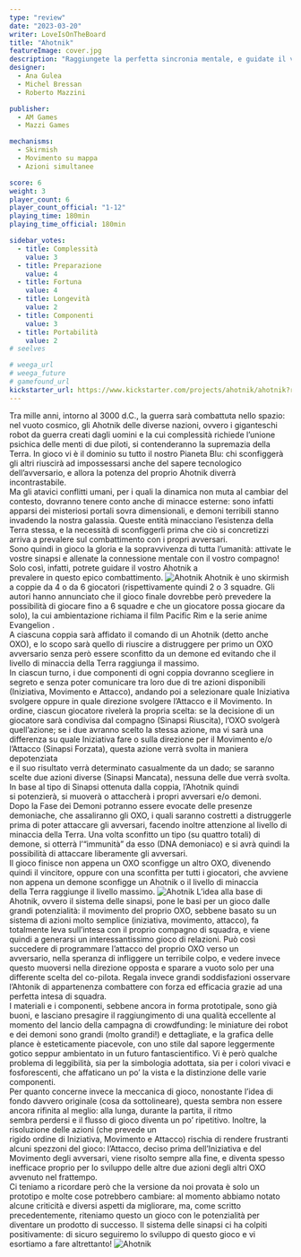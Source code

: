 ```yaml
---
type: "review"
date: "2023-03-20"
writer: LoveIsOnTheBoard
title: "Ahotnik"
featureImage: cover.jpg
description: "Raggiungete la perfetta sincronia mentale, e guidate il vostro robottone verso la vittoria dello scontro"
designer:
  - Ana Gulea
  - Michel Bressan
  - Roberto Mazzini

publisher:
  - AM Games
  - Mazzi Games

mechanisms:
  - Skirmish
  - Movimento su mappa
  - Azioni simultanee

score: 6
weight: 3
player_count: 6
player_count_official: "1-12"
playing_time: 180min
playing_time_official: 180min

sidebar_votes:
  - title: Complessità
    value: 3
  - title: Preparazione
    value: 4
  - title: Fortuna
    value: 4
  - title: Longevità
    value: 2
  - title: Componenti
    value: 3
  - title: Portabilità
    value: 2
# seelves

# weega_url
# weega_future
# gamefound_url
kickstarter_url: https://www.kickstarter.com/projects/ahotnik/ahotnik?ref=dudexpress
---
```


<Setting>
Tra mille anni, intorno al 3000 d.C., la guerra sarà combattuta nello
  spazio: nel vuoto cosmico, gli Ahotnik delle diverse nazioni, ovvero i
  giganteschi robot da guerra creati dagli uomini e la cui complessità richiede
  l’unione psichica delle menti di due piloti, si contenderanno la supremazia
  della Terra. In gioco vi è il dominio su tutto il nostro Pianeta Blu: chi
  sconfiggerà gli altri riuscirà ad impossessarsi anche del sapere tecnologico
  dell’avversario, e allora la potenza del proprio Ahotnik diverrà
  incontrastabile.
  <br />
  Ma gli atavici conflitti umani, per i quali la dinamica non muta al cambiar
  del contesto, dovranno tenere conto anche di minacce esterne: sono infatti
  apparsi dei misteriosi portali sovra dimensionali, e demoni terribili stanno
  invadendo la nostra galassia. Queste entità minacciano l’esistenza della Terra
  stessa, e la necessità di sconfiggerli prima che ciò si concretizzi arriva a
  prevalere sul combattimento con i propri avversari.&nbsp;
  <br />
  Sono quindi in gioco la gloria e la sopravvivenza di tutta l’umanità: attivate
  le vostre sinapsi e allenate la connessione mentale con il vostro compagno!
  Solo così, infatti, potrete guidare il vostro Ahotnik a
  <br />
  prevalere in questo epico combattimento.

</Setting>

<img src="./game1.jpg" alt="Ahotnik" />

<Rules>
 Ahotnik è uno skirmish a coppie da 4 o da 6 giocatori (rispettivamente
  quindi 2 o 3 squadre. Gli autori hanno annunciato che il gioco finale dovrebbe
  però prevedere la possibilità di giocare fino a 6 squadre e che un giocatore
  possa giocare da solo), la cui ambientazione richiama il film Pacific Rim e la
  serie anime Evangelion .&nbsp;
  <br />
  A ciascuna coppia sarà affidato il comando di un Ahotnik (detto anche OXO), e
  lo scopo sarà quello di riuscire a distruggere per primo un OXO avversario
  senza però essere sconfitto da un demone ed evitando che il
  <br />
  livello di minaccia della Terra raggiunga il massimo.&nbsp;
  <br />
  In ciascun turno, i due componenti di ogni coppia dovranno scegliere in
  segreto e senza poter comunicare tra loro due di tre azioni disponibili
  (Iniziativa, Movimento e Attacco), andando poi a selezionare quale Iniziativa
  svolgere oppure in quale direzione svolgere l’Attacco e il Movimento. In
  ordine, ciascun giocatore rivelerà la propria scelta: se la decisione di un
  giocatore sarà condivisa dal compagno (Sinapsi Riuscita), l’OXO svolgerà
  quell’azione; se i due avranno scelto la stessa azione, ma vi sarà una
  differenza su quale Iniziativa fare o sulla direzione per il Movimento e/o
  l’Attacco (Sinapsi Forzata), questa azione verrà svolta in maniera
  depotenziata
  <br />
  e il suo risultato verrà determinato casualmente da un dado; se saranno scelte
  due azioni diverse (Sinapsi Mancata), nessuna delle due verrà svolta. In base
  al tipo di Sinapsi ottenuta dalla coppia, l’Ahotnik quindi
  <br />
  si potenzierà, si muoverà o attaccherà i propri avversari e/o
  demoni.&nbsp;&nbsp;
  <br />
  Dopo la Fase dei Demoni potranno essere evocate delle presenze demoniache, che
  assaliranno gli OXO, i quali saranno costretti a distruggerle prima di poter
  attaccare gli avversari, facendo inoltre attenzione al livello di minaccia
  della Terra. Una volta sconfitto un tipo (su quattro totali) di demone, si
  otterrà l’“immunità” da esso (DNA demoniaco) e si avrà quindi la possibilità
  di attaccare liberamente gli avversari.&nbsp;&nbsp;
  <br />
  Il gioco finisce non appena un OXO sconfigge un altro OXO, divenendo quindi il
  vincitore, oppure con una sconfitta per tutti i giocatori, che avviene non
  appena un demone sconfigge un Ahotnik o il livello di minaccia
  <br />
  della Terra raggiunge il livello massimo.

</Rules>

<img src="./game2.jpg" alt="Ahotnik" />

<Feedback>
L’idea alla base di Ahotnik, ovvero il sistema delle sinapsi, pone le
  basi per un gioco dalle grandi potenzialità: il movimento del proprio OXO,
  sebbene basato su un sistema di azioni molto semplice (iniziativa, movimento,
  attacco), fa totalmente leva sull’intesa con il proprio compagno di squadra, e
  viene quindi a generarsi un interessantissimo gioco di relazioni. Può così
  succedere di programmare l’attacco del proprio OXO verso un
  <br />
  avversario, nella speranza di infliggere un terribile colpo, e vedere invece
  questo muoversi nella direzione opposta e sparare a vuoto solo per una
  differente scelta del co-pilota. Regala invece grandi soddisfazioni osservare
  l’Ahtonik di appartenenza combattere con forza ed efficacia grazie ad una
  perfetta intesa di squadra.&nbsp;
  <br />
  I materiali e i componenti, sebbene ancora in forma prototipale, sono già
  buoni, e lasciano presagire il raggiungimento di una qualità eccellente al
  momento del lancio della campagna di crowdfunding: le miniature dei robot e
  dei demoni sono grandi (molto grandi!) e dettagliate, e la grafica delle
  plance è esteticamente piacevole, con uno stile dal sapore leggermente gotico
  seppur ambientato in un futuro fantascientifico. Vi è però qualche problema di
  leggibilità, sia per la simbologia adottata, sia per i colori vivaci e
  fosforescenti, che affaticano un po’ la vista e la distinzione delle varie
  componenti.&nbsp;
  <br />
  Per quanto concerne invece la meccanica di gioco, nonostante l’idea di fondo
  davvero originale (cosa da sottolineare), questa sembra non essere ancora
  rifinita al meglio: alla lunga, durante la partita, il ritmo
  <br />
  sembra perdersi e il flusso di gioco diventa un po’ ripetitivo. Inoltre, la
  risoluzione delle azioni (che prevede un
  <br />
  rigido ordine di Iniziativa, Movimento e Attacco) rischia di rendere
  frustranti alcuni spezzoni del gioco: l’Attacco, deciso prima dell’Iniziativa
  e del Movimento degli avversari, viene risolto sempre alla fine, e diventa
  spesso
  <br />
  inefficace proprio per lo sviluppo delle altre due azioni degli altri OXO
  avvenuto nel frattempo.&nbsp;&nbsp;
  <br />
  Ci teniamo a ricordare però che la versione da noi provata è solo un prototipo
  e molte cose potrebbero cambiare: al momento abbiamo notato alcune criticità e
  diversi aspetti da migliorare, ma, come scritto precedentemente, riteniamo
  questo un gioco con le potenzialità per diventare un prodotto di successo. Il
  sistema delle sinapsi ci ha colpiti positivamente: di sicuro seguiremo lo
  sviluppo di questo gioco e vi esortiamo a fare altrettanto!

</Feedback>

<img src="./game3.jpg" alt="Ahotnik" />
